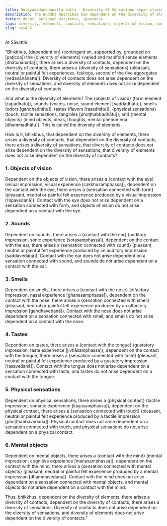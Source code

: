 ```yaml
---
title: Dutiyavedanānānatta sutta - Diversity Of Sensations <span class="text-sm">(Second)</span>
description: The Buddha describes how dependent on the diversity of elements, there arises a diversity of contacts, and dependent on the diversity of contacts, there arises a diversity of sensations. However, diversity of contacts does not arise dependent on the diversity of sensations, and diversity of elements does not arise dependent on the diversity of contacts.
fetter: doubt, personal existence, ignorance
tags: diversity, elements, contacts, sensations, objects of vision, sounds, smells, tastes, physical sensations, mental objects, form element, sound element, odor element, taste element, touch element, six sense bases, sn, sn12-21, sn14
slug: sn14.5
---
```


At Sāvatthi.

"Bhikkhus, \{dependent on} (contingent on, supported by, grounded on [paṭicca]) the \{diversity of elements} (varied and manifold sense elements [dhātunānatta]), there arises a diversity of contacts,
dependent on the diversity of contacts, there arises a \{diversity of sensations} (pleasant, neutral or painful felt experiences, feelings, second of the five aggregates [vedanānānatta]).
Diversity of contacts does not arise dependent on the diversity of sensations,
and diversity of elements does not arise dependent on the diversity of contacts.

And what is the diversity of elements? The \{objects of vision} (form element [rūpadhātu]), sounds (voices, noise, sound element [saddadhātu]), smells (odors [gandhadhātu]), tastes (flavors [rasadhātu]), \{physical sensations} (touch, tactile sensations, tangibles [phoṭṭhabbadhātu]), and \{mental objects} (mind objects, ideas, thoughts, mental phenomena [dhammadhātu]). This is called the diversity of elements.

How is it, bhikkhus, that dependent on the diversity of elements, there arises a diversity of contacts,
that dependent on the diversity of contacts, there arises a diversity of sensations,
that diversity of contacts does not arise dependent on the diversity of sensations,
that diversity of elements does not arise dependent on the diversity of contacts?

### 1. Objects of vision

Dependent on the objects of vision, there arises a \{contact with the eye} (visual impression, visual experience [cakkhusamphassa]),
dependent on the contact with the eye, there arises a \{sensation connected with form} (pleasant, neutral or painful felt experience produced by a visual impression [rūpavedanā]).
Contact with the eye does not arise dependent on a sensation connected with form,
and objects of vision do not arise dependent on a contact with the eye.

### 2. Sounds

Dependent on sounds, there arises a \{contact with the ear} (auditory impression, sonic experience [sotasamphassa]),
dependent on the contact with the ear, there arises a \{sensation connected with sound} (pleasant, neutral or painful felt experience produced by an auditory impression [saddavedanā]).
Contact with the ear does not arise dependent on a sensation connected with sound,
and sounds do not arise dependent on a contact with the ear.

### 3. Smells

Dependent on smells, there arises a \{contact with the nose} (olfactory impression, nasal experience [ghanasamphassa]),
dependent on the contact with the nose, there arises a \{sensation connected with smell} (pleasant, neutral or painful felt experience produced by an olfactory impression [gandhavedanā]).
Contact with the nose does not arise dependent on a sensation connected with smell,
and smells do not arise dependent on a contact with the nose.

### 4. Tastes

Dependent on tastes, there arises a \{contact with the tongue} (gustatory impression, taste experience [jivhāsamphassa]),
dependent on the contact with the tongue, there arises a \{sensation connected with taste} (pleasant, neutral or painful felt experience produced by a gustatory impression [rasavedanā]).
Contact with the tongue does not arise dependent on a sensation connected with taste,
and tastes do not arise dependent on a contact with the tongue.

### 5. Physical sensations

Dependent on physical sensations, there arises a \{physical contact} (tactile impression, somatic experience [kāyasamphassa]),
dependent on the physical contact, there arises a \{sensation connected with touch} (pleasant, neutral or painful felt experience produced by a tactile impression [phoṭṭhabbavedanā]).
Physical contact does not arise dependent on a sensation connected with touch,
and physical sensations do not arise dependent on a physical contact.

### 6. Mental objects

Dependent on mental objects, there arises a \{contact with the mind} (mental impression, cognitive experience [manasamphassa]),
dependent on the contact with the mind, there arises a \{sensation connected with mental objects} (pleasant, neutral or painful felt experience produced by a mental impression [dhammavedanā]).
Contact with the mind does not arise dependent on a sensation connected with mental objects,
and mental objects do not arise dependent on a contact with the mind.

Thus, bhikkhus, dependent on the diversity of elements, there arises a diversity of contacts, dependent on the diversity of contacts, there arises a diversity of sensations. Diversity of contacts does not arise dependent on the diversity of sensations, and diversity of elements does not arise dependent on the diversity of contacts."